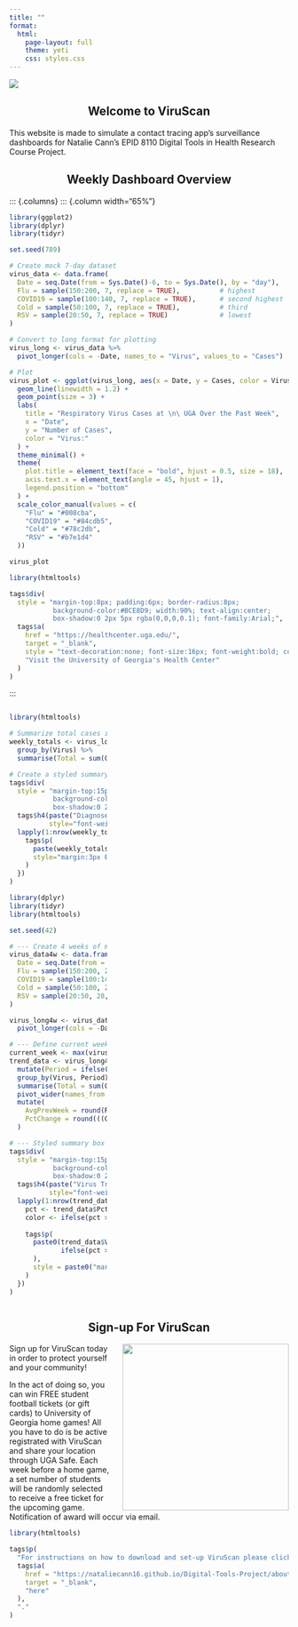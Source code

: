 ```yaml
---
title: ""
format: 
  html:
    page-layout: full
    theme: yeti
    css: styles.css
---
```


![](index_png/frontpagebanneralt.png)

<h2 style="text-align: center;">Welcome to ViruScan</h2>

This website is made to simulate a contact tracing app's surveillance dashboards for Natalie Cann's EPID 8110 Digital Tools in Health Research Course Project. 

<h2 style="text-align: center;">Weekly Dashboard Overview</h2>
::: {.columns}
::: {.column width="65%"}
```r
library(ggplot2)
library(dplyr)
library(tidyr)

set.seed(789)

# Create mock 7-day dataset
virus_data <- data.frame(
  Date = seq.Date(from = Sys.Date()-6, to = Sys.Date(), by = "day"),
  Flu = sample(150:200, 7, replace = TRUE),          # highest
  COVID19 = sample(100:140, 7, replace = TRUE),      # second highest
  Cold = sample(50:100, 7, replace = TRUE),          # third
  RSV = sample(20:50, 7, replace = TRUE)             # lowest
)

# Convert to long format for plotting
virus_long <- virus_data %>%
  pivot_longer(cols = -Date, names_to = "Virus", values_to = "Cases")

# Plot
virus_plot <- ggplot(virus_long, aes(x = Date, y = Cases, color = Virus)) +
  geom_line(linewidth = 1.2) +
  geom_point(size = 3) +
  labs(
    title = "Respiratory Virus Cases at \n\ UGA Over the Past Week",
    x = "Date",
    y = "Number of Cases",
    color = "Virus:"
  ) +
  theme_minimal() +
  theme(
    plot.title = element_text(face = "bold", hjust = 0.5, size = 18),
    axis.text.x = element_text(angle = 45, hjust = 1),
    legend.position = "bottom"
  ) +
  scale_color_manual(values = c(
    "Flu" = "#008cba",    
    "COVID19" = "#84cdb5",  
    "Cold" = "#78c2db",     
    "RSV" = "#b7e1d4"        
  ))

virus_plot
```
```r
library(htmltools)

tags$div(
  style = "margin-top:8px; padding:6px; border-radius:8px; 
           background-color:#BCE8D9; width:90%; text-align:center;
           box-shadow:0 2px 5px rgba(0,0,0,0.1); font-family:Arial;",
  tags$a(
    href = "https://healthcenter.uga.edu/",
    target = "_blank",
    style = "text-decoration:none; font-size:16px; font-weight:bold; color:#000000;",
    "Visit the University of Georgia's Health Center"
  )
)
```
:::

::: {.column width="35%"}
```r
library(htmltools)

# Summarize total cases in past week for each virus
weekly_totals <- virus_long %>%
  group_by(Virus) %>%
  summarise(Total = sum(Cases), .groups = "drop")

# Create a styled summary box
tags$div(
  style = "margin-top:15px; padding:15px; border-radius:8px; 
           background-color:#BCE8D9; width:100%; 
           box-shadow:0 2px 5px rgba(0,0,0,0.1); font-family:Arial;",
  tags$h4(paste("Diagnosed Cases in Past 7 Days (As of November 13th, 2025)", sep=""), 
          style="font-weight:bold;"),
  lapply(1:nrow(weekly_totals), function(i) {
    tags$p(
      paste(weekly_totals$Virus[i], ":", format(weekly_totals$Total[i], big.mark=",")),
      style="margin:3px 0;"
    )
  })
)
```
```r
library(dplyr)
library(tidyr)
library(htmltools)

set.seed(42)

# --- Create 4 weeks of mock data ---
virus_data4w <- data.frame(
  Date = seq.Date(from = Sys.Date()-27, to = Sys.Date(), by = "day"),
  Flu = sample(150:200, 28, replace = TRUE),
  COVID19 = sample(100:140, 28, replace = TRUE),
  Cold = sample(50:100, 28, replace = TRUE),
  RSV = sample(20:50, 28, replace = TRUE)
)

virus_long4w <- virus_data4w %>%
  pivot_longer(cols = -Date, names_to = "Virus", values_to = "Cases")

# --- Define current week vs previous 3 weeks ---
current_week <- max(virus_long4w$Date) - 6   # last 7 days
trend_data <- virus_long4w %>%
  mutate(Period = ifelse(Date >= current_week, "CurrentWeek", "Prev3Weeks")) %>%
  group_by(Virus, Period) %>%
  summarise(Total = sum(Cases), .groups = "drop") %>%
  pivot_wider(names_from = Period, values_from = Total) %>%
  mutate(
    AvgPrevWeek = round(Prev3Weeks / 3, 1), # avg per week of previous 3
    PctChange = round(((CurrentWeek - AvgPrevWeek) / AvgPrevWeek) * 100, 1) # %
  )

# --- Styled summary box ---
tags$div(
  style = "margin-top:15px; padding:15px; border-radius:8px; 
           background-color:#C4E2F3; width:100%; 
           box-shadow:0 2px 5px rgba(0,0,0,0.1); font-family:Arial;",
  tags$h4(paste("Virus Trends From Past Three Weeks (As of November 13th, 2025)"), 
          style="font-weight:bold;"),
  lapply(1:nrow(trend_data), function(i) {
    pct <- trend_data$PctChange[i]
    color <- ifelse(pct >= 0, "#000000", "#000000")
  
    tags$p(
      paste0(trend_data$Virus[i], ": ", 
             ifelse(pct > 0, paste0("+", pct, "%"), paste0(pct, "%"))
      ),
      style = paste0("margin:4px 0; font-size:18px; font-weight:bold; color:", color, ";")
    )
  })
)
```
:::

<h2 style="text-align: center;">Sign-up For ViruScan</h2>

<img src="index_png/ticketraffle.png" alt="" style="float: right; margin-left: 20px; width: 300px;">

Sign up for ViruScan today in order to protect yourself and your community! 

In the act of doing so, you can win FREE student football tickets (or gift cards) to University of Georgia home games! All you have to do is be active registrated with ViruScan and share your location through UGA Safe. Each week before a home game, a set number of students will be randomly selected to receive a free ticket for the upcoming game. Notification of award will occur via email. 

```r
library(htmltools)

tags$p(
  "For instructions on how to download and set-up ViruScan please click ",
  tags$a(
    href = "https://nataliecann16.github.io/Digital-Tools-Project/about.html#how-to-download",
    target = "_blank",
    "here"
  ),
  "."
)
```



